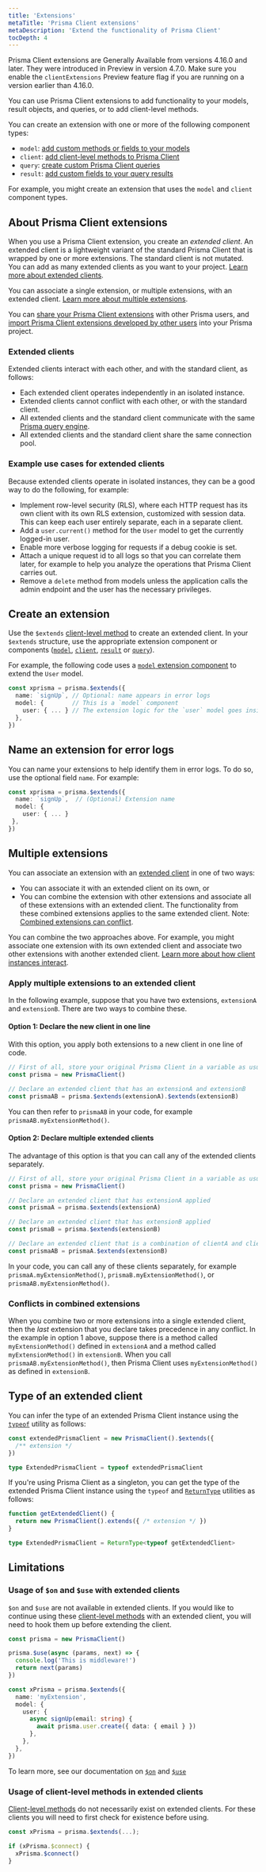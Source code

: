 ```yaml
---
title: 'Extensions'
metaTitle: 'Prisma Client extensions'
metaDescription: 'Extend the functionality of Prisma Client'
tocDepth: 4
---
```


<TopBlock>

<Admonition type="info">

Prisma Client extensions are Generally Available from versions 4.16.0 and later. They were introduced in Preview in version 4.7.0. Make sure you enable the `clientExtensions` Preview feature flag if you are running on a version earlier than 4.16.0.

</Admonition>

You can use Prisma Client extensions to add functionality to your models, result objects, and queries, or to add client-level methods.

You can create an extension with one or more of the following component types:

- `model`: [add custom methods or fields to your models](/concepts/components/prisma-client/client-extensions/model)
- `client`: [add client-level methods to Prisma Client](/concepts/components/prisma-client/client-extensions/client)
- `query`: [create custom Prisma Client queries](/concepts/components/prisma-client/client-extensions/query)
- `result`: [add custom fields to your query results](/concepts/components/prisma-client/client-extensions/result)

For example, you might create an extension that uses the `model` and `client` component types.

</TopBlock>

## About Prisma Client extensions

When you use a Prisma Client extension, you create an _extended client_. An extended client is a lightweight variant of the standard Prisma Client that is wrapped by one or more extensions. The standard client is not mutated. You can add as many extended clients as you want to your project. [Learn more about extended clients](#extended-clients).

You can associate a single extension, or multiple extensions, with an extended client. [Learn more about multiple extensions](#multiple-extensions).

You can [share your Prisma Client extensions](/concepts/components/prisma-client/client-extensions/shared-extensions) with other Prisma users, and [import Prisma Client extensions developed by other users](/concepts/components/prisma-client/client-extensions/shared-extensions#install-a-packaged-extension) into your Prisma project.

### Extended clients

Extended clients interact with each other, and with the standard client, as follows:

- Each extended client operates independently in an isolated instance.
- Extended clients cannot conflict with each other, or with the standard client.
- All extended clients and the standard client communicate with the same [Prisma query engine](/concepts/components/prisma-engines/query-engine).
- All extended clients and the standard client share the same connection pool.

### Example use cases for extended clients

Because extended clients operate in isolated instances, they can be a good way to do the following, for example:

- Implement row-level security (RLS), where each HTTP request has its own client with its own RLS extension, customized with session data. This can keep each user entirely separate, each in a separate client.
- Add a `user.current()` method for the `User` model to get the currently logged-in user.
- Enable more verbose logging for requests if a debug cookie is set.
- Attach a unique request id to all logs so that you can correlate them later, for example to help you analyze the operations that Prisma Client carries out.
- Remove a `delete` method from models unless the application calls the admin endpoint and the user has the necessary privileges.

## Create an extension

Use the `$extends` [client-level method](/reference/api-reference/prisma-client-reference#client-methods) to create an extended client. In your `$extends` structure, use the appropriate extension component or components ([`model`](/concepts/components/prisma-client/client-extensions/model), [`client`](/concepts/components/prisma-client/client-extensions/client), [`result`](/concepts/components/prisma-client/client-extensions/result) or [`query`](/concepts/components/prisma-client/client-extensions/query)).

For example, the following code uses a [`model` extension component](/concepts/components/prisma-client/client-extensions/model) to extend the `User` model.

```ts
const xprisma = prisma.$extends({
  name: `signUp`, // Optional: name appears in error logs
  model: {        // This is a `model` component
    user: { ... } // The extension logic for the `user` model goes inside the curly braces
  },
})
```

## Name an extension for error logs

You can name your extensions to help identify them in error logs. To do so, use the optional field `name`. For example:

```ts
const xprisma = prisma.$extends({
  name: `signUp`,  // (Optional) Extension name
  model: {
    user: { ... }
 },
})
```

## Multiple extensions

You can associate an extension with an [extended client](#about-prisma-client-extensions) in one of two ways:

- You can associate it with an extended client on its own, or
- You can combine the extension with other extensions and associate all of these extensions with an extended client. The functionality from these combined extensions applies to the same extended client.
  Note: [Combined extensions can conflict](#conflicts-in-combined-extensions).

You can combine the two approaches above. For example, you might associate one extension with its own extended client and associate two other extensions with another extended client. [Learn more about how client instances interact](#extended-clients).

### Apply multiple extensions to an extended client

In the following example, suppose that you have two extensions, `extensionA` and `extensionB`. There are two ways to combine these.

#### Option 1: Declare the new client in one line

With this option, you apply both extensions to a new client in one line of code.

```ts
// First of all, store your original Prisma Client in a variable as usual
const prisma = new PrismaClient()

// Declare an extended client that has an extensionA and extensionB
const prismaAB = prisma.$extends(extensionA).$extends(extensionB)
```

You can then refer to `prismaAB` in your code, for example `prismaAB.myExtensionMethod()`.

#### Option 2: Declare multiple extended clients

The advantage of this option is that you can call any of the extended clients separately.

```ts
// First of all, store your original Prisma Client in a variable as usual
const prisma = new PrismaClient()

// Declare an extended client that has extensionA applied
const prismaA = prisma.$extends(extensionA)

// Declare an extended client that has extensionB applied
const prismaB = prisma.$extends(extensionB)

// Declare an extended client that is a combination of clientA and clientB
const prismaAB = prismaA.$extends(extensionB)
```

In your code, you can call any of these clients separately, for example `prismaA.myExtensionMethod()`, `prismaB.myExtensionMethod()`, or `prismaAB.myExtensionMethod()`.

### Conflicts in combined extensions

When you combine two or more extensions into a single extended client, then the _last_ extension that you declare takes precedence in any conflict. In the example in option 1 above, suppose there is a method called `myExtensionMethod()` defined in `extensionA` and a method called `myExtensionMethod()` in `extensionB`. When you call `prismaAB.myExtensionMethod()`, then Prisma Client uses `myExtensionMethod()` as defined in `extensionB`.

## Type of an extended client

You can infer the type of an extended Prisma Client instance using the [`typeof`](https://www.typescriptlang.org/docs/handbook/2/typeof-types.html) utility as follows:

```ts
const extendedPrismaClient = new PrismaClient().$extends({
  /** extension */
})

type ExtendedPrismaClient = typeof extendedPrismaClient
```

If you're using Prisma Client as a singleton, you can get the type of the extended Prisma Client instance using the `typeof` and [`ReturnType`](https://www.typescriptlang.org/docs/handbook/utility-types.html#returntypetype) utilities as follows:

```ts
function getExtendedClient() {
  return new PrismaClient().extends({ /* extension */ })
}

type ExtendedPrismaClient = ReturnType<typeof getExtendedClient>
```

## Limitations

### Usage of `$on` and `$use` with extended clients

`$on` and `$use` are not available in extended clients. If you would like to continue using these [client-level methods](https://www.prisma.io/docs/reference/api-reference/prisma-client-reference#client-methods) with an extended client, you will need to hook them up before extending the client.

```ts
const prisma = new PrismaClient()

prisma.$use(async (params, next) => {
  console.log('This is middleware!')
  return next(params)
})

const xPrisma = prisma.$extends({
  name: 'myExtension',
  model: {
    user: {
      async signUp(email: string) {
        await prisma.user.create({ data: { email } })
      },
    },
  },
})
```

To learn more, see our documentation on [`$on`](/reference/api-reference/prisma-client-reference#on) <span class="api"></span> and [`$use`](/reference/api-reference/prisma-client-reference#use) <span class="api"></span>

### Usage of client-level methods in extended clients

[Client-level methods](https://www.prisma.io/docs/reference/api-reference/prisma-client-reference#client-methods) do not necessarily exist on extended clients. For these clients you will need to first check for existence before using.

```ts
const xPrisma = prisma.$extends(...);

if (xPrisma.$connect) {
  xPrisma.$connect()
}
```
